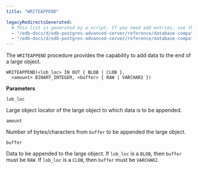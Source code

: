 ```yaml
---
title: "WRITEAPPEND"

legacyRedirectsGenerated:
  # This list is generated by a script. If you need add entries, use the `legacyRedirects` key.
  - "/edb-docs/d/edb-postgres-advanced-server/reference/database-compatibility-for-oracle-developers-built-in-package-guide/13/writeappend.html"
  - "/edb-docs/d/edb-postgres-advanced-server/reference/database-compatibility-for-oracle-developers-built-in-package-guide/latest/writeappend.html"
---
```


The `WRITEAPPEND` procedure provides the capability to add data to the end of a large object.

```text
WRITEAPPEND(<lob_loc> IN OUT { BLOB | CLOB },
  <amount> BINARY_INTEGER, <buffer> { RAW | VARCHAR2 })
```

**Parameters**

`lob_loc`

 Large object locator of the large object to which data is to be appended.

`amount`

 Number of bytes/characters from `buffer` to be appended the large object.

`buffer`

 Data to be appended to the large object. If `lob_loc` is a `BLOB`, then `buffer` must be `RAW`. If `lob_loc` is a `CLOB`, then `buffer` must be `VARCHAR2`.
